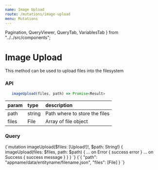 ```yaml
---
name: Image Upload
route: /mutations/image-upload
menu: Mutations
---
```


  Pagination,
  QueryViewer,
  QueryTab,
  VariablesTab
} from "../../src/components";

# Image Upload

This method can be used to upload files into the filesystem

### API

```js
   imageUpload(files, path) => Promise<Result>
```

| param | type   | description                   |
| :---- | :----- | :---------------------------- |
| path  | string | Path where to store the files |
| files | File   | Array of file object          |

### Query

<QueryViewer>
  <QueryTab>
    {`mutation imageUpload($files: [Upload!]!, $path: String!) {
   imageUpload(files: $files, path: $path) {
      ... on Error {
         success
         error
      }
      ... on Success {
         success
         message
      }
   }
}
`}
  </QueryTab>
  <VariablesTab>
    {`{
  "path": "appname/data/entityname/filename.json",
  "files": [File]
}
`}
  </VariablesTab>
</QueryViewer>
<Pagination
  prev={{ name: "Rename File", link: "/mutations/rename-file" }}
  next={{ name: "Install App", link: "/mutations/install-app" }}
/>
